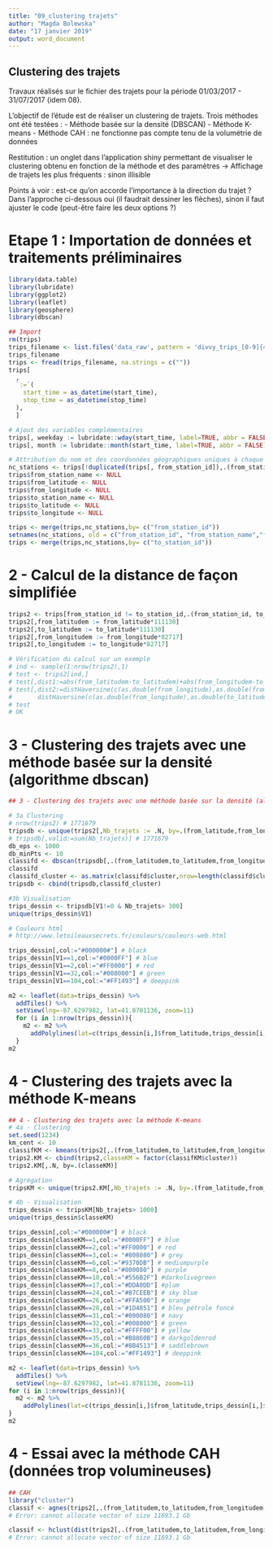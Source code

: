 ---
title: "09_clustering trajets"
author: "Magda Bolewska"
date: "17 janvier 2019"
output: word_document
---

## Clustering des trajets
Travaux réalisés sur le fichier des trajets pour la période 01/03/2017 - 31/07/2017 (idem 08).

L'objectif de l'étude est de réaliser un clustering de trajets. 
Trois méthodes ont été testées :
 - Méthode basée sur la densité (DBSCAN)
 - Méthode K-means
 - Méthode CAH : ne fonctionne pas compte tenu de la volumétrie de données  

Restitution : un onglet dans l'application shiny permettant de visualiser 
le clustering obtenu en fonction de la méthode et des paramètres
 -> Affichage de trajets les plus fréquents : sinon illisible

Points à voir : est-ce qu'on accorde l'importance à la direction du trajet ?
Dans l'approche ci-dessous oui (il faudrait dessiner les flèches),
sinon il faut ajuster le code (peut-être faire les deux options ?)

# Etape 1 : Importation de données et traitements préliminaires
```{r cars}
library(data.table)
library(lubridate)
library(ggplot2)
library(leaflet)
library(geosphere)
library(dbscan)

## Import
rm(trips)
trips_filename <- list.files('data_raw', pattern = 'divvy_trips_[0-9]{4}(_[0-9]{2}){2}_.*\\.csv', full.names = TRUE) %>% max()
trips_filename
trips <- fread(trips_filename, na.strings = c(""))
trips[
  , 
  `:=`(
    start_time = as_datetime(start_time),
    stop_time = as_datetime(stop_time)
  ), 
  ]

# Ajout des variables complémentaires
trips[, weekday := lubridate::wday(start_time, label=TRUE, abbr = FALSE)]
trips[, month := lubridate::month(start_time, label=TRUE, abbr = FALSE)]

# Attribution du nom et des coordonnées géographiques uniques à chaque station
nc_stations <- trips[!duplicated(trips[, from_station_id]),.(from_station_id,from_station_name,from_latitude,from_longitude) ]
trips$from_station_name <- NULL
trips$from_latitude <- NULL
trips$from_longitude <- NULL
trips$to_station_name <- NULL
trips$to_latitude <- NULL
trips$to_longitude <- NULL

trips <- merge(trips,nc_stations,by= c("from_station_id"))
setnames(nc_stations, old = c("from_station_id", "from_station_name","from_latitude","from_longitude"), new = c("to_station_id", "to_station_name","to_latitude","to_longitude"))
trips <- merge(trips,nc_stations,by= c("to_station_id"))

```

# 2 - Calcul de la distance de façon simplifiée
```{r}
trips2 <- trips[from_station_id != to_station_id,.(from_station_id, to_station_id, from_latitude,from_longitude,to_latitude,to_longitude)]
trips2[,from_latitudem := from_latitude*111130]
trips2[,to_latitudem := to_latitude*111130]
trips2[,from_longitudem := from_longitude*82717]
trips2[,to_longitudem := to_longitude*82717]

# Vérification du calcul sur un exemple
# ind <- sample(1:nrow(trips2),1)
# test <- trips2[ind,]
# test[,dist1:=abs(from_latitudem-to_latitudem)+abs(from_longitudem-to_longitudem)]
# test[,dist2:=distHaversine(c(as.double(from_longitude),as.double(from_latitude)),c(as.double(from_longitude),as.double(to_latitude)))+ 
#       distHaversine(c(as.double(from_longitude),as.double(to_latitude)),c(as.double(to_longitude),as.double(to_latitude)))]
# test
# OK
```


# 3 - Clustering des trajets avec une méthode basée sur la densité (algorithme dbscan)
```{r}
## 3 - Clustering des trajets avec une méthode basée sur la densité (algorithme dbscan)

# 3a Clustering
# nrow(trips2) # 1771679
tripsdb <- unique(trips2[,Nb_trajets := .N, by=.(from_latitude,from_longitude,to_latitude,to_longitude,from_latitudem,to_latitudem,from_longitudem,to_longitudem)])
# tripsdb[,valid:=sum(Nb_trajets)] # 1771679
db_eps <- 1000
db_minPts <- 10
classifd <- dbscan(tripsdb[,.(from_latitudem,to_latitudem,from_longitudem,to_longitudem)],eps=db_eps,minPts=db_minPts, weights = tripsdb$Nb_trajets)
classifd
classifd_cluster <- as.matrix(classifd$cluster,nrow=length(classifd$cluster),ncol=1)
tripsdb <- cbind(tripsdb,classifd_cluster)

#3b Visualisation
trips_dessin <- tripsdb[V1!=0 & Nb_trajets> 300]
unique(trips_dessin$V1)

# Couleurs html
# http://www.letoileauxsecrets.fr/couleurs/couleurs-web.html

trips_dessin[,col:="#000000#"] # black
trips_dessin[V1==1,col:="#0000FF"] # blue 
trips_dessin[V1==2,col:="#FF0000"] # red
trips_dessin[V1==32,col:="#008000"] # green
trips_dessin[V1==104,col:="#FF1493"] # deeppink

m2 <- leaflet(data=trips_dessin) %>%
  addTiles() %>%
  setView(lng=-87.6297982, lat=41.8781136, zoom=11)
  for (i in 1:nrow(trips_dessin)){
    m2 <- m2 %>%
      addPolylines(lat=c(trips_dessin[i,]$from_latitude,trips_dessin[i,]$to_latitude),lng=c(trips_dessin[i,]$from_longitude,trips_dessin[i,]$to_longitude),color = trips_dessin[i,]$col,opacity = 1)
  }
m2
```

# 4 - Clustering des trajets avec la méthode K-means
```{r}
## 4 - Clustering des trajets avec la méthode K-means
# 4a - Clustering
set.seed(1234)
km_cent <- 10
classifKM <- kmeans(trips2[,.(from_latitudem,to_latitudem,from_longitudem,to_longitudem)], centers=km_cent) #  rapide, ajouter nstart = 100?
trips2.KM <- cbind(trips2,classeKM = factor(classifKM$cluster))
trips2.KM[,.N, by=.(classeKM)]

# Agrégation
tripsKM <- unique(trips2.KM[,Nb_trajets := .N, by=.(from_latitude,from_longitude,to_latitude,to_longitude)])

# 4b - Visualisation
trips_dessin <- tripsKM[Nb_trajets> 1000]
unique(trips_dessin$classeKM)

trips_dessin[,col:="#000000#"] # black
trips_dessin[classeKM==1,col:="#0000FF"] # blue 
trips_dessin[classeKM==2,col:="#FF0000"] # red
trips_dessin[classeKM==3,col:= "#808080"] # grey
trips_dessin[classeKM==6,col:="#9370DB"] # mediumpurple
trips_dessin[classeKM==8,col:="#800080"] # purple
trips_dessin[classeKM==10,col:="#556B2F"] #darkolivegreen
trips_dessin[classeKM==17,col:="#DDA0DD"] #plum
trips_dessin[classeKM==24,col:="#87CEEB"] # sky blue
trips_dessin[classeKM==26,col:="#FFA500"] # orange
trips_dessin[classeKM==28,col:="#1D4851"] # bleu pétrole foncé
trips_dessin[classeKM==31,col:="#000080"] # navy
trips_dessin[classeKM==32,col:="#008000"] # green
trips_dessin[classeKM==33,col:="#FFFF00"] # yellow
trips_dessin[classeKM==35,col:="#B8860B"] # darkgoldenrod
trips_dessin[classeKM==36,col:="#8B4513"] # saddlebrown
trips_dessin[classeKM==104,col:="#FF1493"] # deeppink

m2 <- leaflet(data=trips_dessin) %>%
  addTiles() %>%
  setView(lng=-87.6297982, lat=41.8781136, zoom=11)
for (i in 1:nrow(trips_dessin)){
  m2 <- m2 %>%
    addPolylines(lat=c(trips_dessin[i,]$from_latitude,trips_dessin[i,]$to_latitude),lng=c(trips_dessin[i,]$from_longitude,trips_dessin[i,]$to_longitude),color = trips_dessin[i,]$col,label = trips_dessin[i,]$classeKM,opacity = 1)
}
m2
```


# 4 - Essai avec la méthode CAH (données trop volumineuses)
```{r}
## CAH
library("cluster")
classif <- agnes(trips2[,.(from_latitudem,to_latitudem,from_longitudem,to_longitudem)],method="ward") 
# Error: cannot allocate vector of size 11693.1 Gb

classif <- hclust(dist(trips2[,.(from_latitudem,to_latitudem,from_longitudem,to_longitudem)]), method="ward.D") 
# Error: cannot allocate vector of size 11693.1 Gb
```

